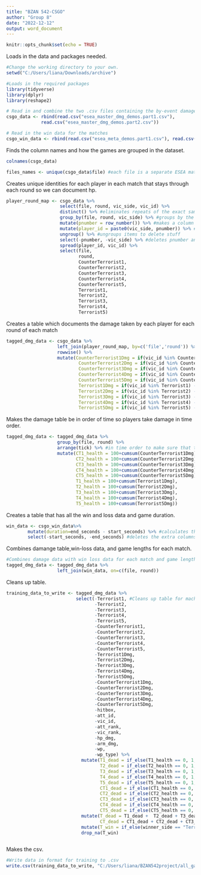 ```yaml
---
title: "BZAN 542-CSGO"
author: "Group 8"
date: "2022-12-12"
output: word_document
---
```


```r
knitr::opts_chunk$set(echo = TRUE)
```


Loads in the data and packages needed.
```r
#Change the working directory to your own.
setwd("C:/Users/liana/Downloads/archive")

#Loads in the required packages
library(tidyverse)
library(dplyr)
library(reshape2)

# Read in and combine the two .csv files containing the by-event damage data
csgo_data <- rbind(read.csv("esea_master_dmg_demos.part1.csv"), 
             read.csv("esea_master_dmg_demos.part2.csv"))

# Read in the win data for the matches
csgo_win_data <- rbind(read.csv("esea_meta_demos.part1.csv"), read.csv("esea_meta_demos.part2.csv")) 

```

Finds the column names and how the games are grouped in the dataset.
```r

colnames(csgo_data)

files_names <- unique(csgo_data$file) #each file is a separate ESEA match with all of its associated data
```



Creates unique identities for each player in each match that stays through each round so we can document hp.
```r
player_round_map <- csgo_data %>%
                    select(file, round, vic_side, vic_id) %>%
                    distinct() %>% #eliminates repeats of the exact same row where rows are identical
                    group_by(file, round, vic_side) %>% #groups by the match, round, then victim side that was shot
                    mutate(pnumber = row_number()) %>% #makes a column called pnumber which is th row number
                    mutate(player_id = paste0(vic_side, pnumber)) %>% #combines the two string names together to make the names for the players
                    ungroup() %>% #ungroups items to delete stuff
                    select(-pnumber, -vic_side) %>% #deletes pnumber and vic_side columns because we have player_id now
                    spread(player_id, vic_id) %>% 
                    select(file,
                           round,
                           CounterTerrorist1,
                           CounterTerrorist2,
                           CounterTerrorist3,
                           CounterTerrorist4,
                           CounterTerrorist5,
                           Terrorist1,
                           Terrorist2,
                           Terrorist3,
                           Terrorist4,
                           Terrorist5)
```


Creates a table which documents the damage taken by each player for each round of each match
```r
tagged_dmg_data <- csgo_data %>%
                   left_join(player_round_map, by=c('file','round')) %>% #combines the new table with full table data by round=file
                   rowwise() %>%
                   mutate(CounterTerrorist1Dmg = if(vic_id %in% CounterTerrorist1) -hp_dmg else 0, #Sorts into each column who the dmg is taken by
                           CounterTerrorist2Dmg = if(vic_id %in% CounterTerrorist2) -hp_dmg else 0,
                           CounterTerrorist3Dmg = if(vic_id %in% CounterTerrorist3) -hp_dmg else 0,
                           CounterTerrorist4Dmg = if(vic_id %in% CounterTerrorist4) -hp_dmg else 0,
                           CounterTerrorist5Dmg = if(vic_id %in% CounterTerrorist5) -hp_dmg else 0,
                           Terrorist1Dmg = if(vic_id %in% Terrorist1) -hp_dmg else 0,
                           Terrorist2Dmg = if(vic_id %in% Terrorist2) -hp_dmg else 0,
                           Terrorist3Dmg = if(vic_id %in% Terrorist3) -hp_dmg else 0,
                           Terrorist4Dmg = if(vic_id %in% Terrorist4) -hp_dmg else 0,
                           Terrorist5Dmg = if(vic_id %in% Terrorist5) -hp_dmg else 0)
```


Makes the damage table be in order of time so players take damage in time order.
```r
tagged_dmg_data <- tagged_dmg_data %>% 
                   group_by(file, round) %>% 
                   arrange(tick) %>% #in time order to make sure that the damage is being taken in time order
                   mutate(CT1_health = 100+cumsum(CounterTerrorist1Dmg), #makes it so each combination of each file/match and round
                          CT2_health = 100+cumsum(CounterTerrorist2Dmg), #the 100 is the base health
                          CT3_health = 100+cumsum(CounterTerrorist3Dmg),
                          CT4_health = 100+cumsum(CounterTerrorist4Dmg),
                          CT5_health = 100+cumsum(CounterTerrorist5Dmg),
                          T1_health = 100+cumsum(Terrorist1Dmg),
                          T2_health = 100+cumsum(Terrorist2Dmg),
                          T3_health = 100+cumsum(Terrorist3Dmg),
                          T4_health = 100+cumsum(Terrorist4Dmg),
                          T5_health = 100+cumsum(Terrorist5Dmg))
```


Creates a table that has all the win and loss data and game duration.
```r
win_data <- csgo_win_data%>%
        mutate(duration=end_seconds - start_seconds) %>% #calculates the duration of each game
        select(-start_seconds, -end_seconds) #deletes the extra columns
```


Combines damange table,win-loss data, and game lengths for each match.
```r
#Combines damage data with win loss data for each match and game lengths
tagged_dmg_data <- tagged_dmg_data %>%
                   left_join(win_data, on=c(file, round))
```


Cleans up table.
```r
training_data_to_write <- tagged_dmg_data %>%
                          select(-Terrorist1, #Cleans up table for machine learning
                                 -Terrorist2,
                                 -Terrorist3,
                                 -Terrorist4,
                                 -Terrorist5,
                                 -CounterTerrorist1,
                                 -CounterTerrorist2,
                                 -CounterTerrorist3,
                                 -CounterTerrorist4,
                                 -CounterTerrorist5,
                                 -Terrorist1Dmg,
                                 -Terrorist2Dmg,
                                 -Terrorist3Dmg,
                                 -Terrorist4Dmg,
                                 -Terrorist5Dmg,
                                 -CounterTerrorist1Dmg,
                                 -CounterTerrorist2Dmg,
                                 -CounterTerrorist3Dmg,
                                 -CounterTerrorist4Dmg,
                                 -CounterTerrorist5Dmg,
                                 -hitbox,
                                 -att_id,
                                 -vic_id,
                                 -att_rank,
                                 -vic_rank,
                                 -hp_dmg,
                                 -arm_dmg,
                                 -wp,
                                 -wp_type) %>%
                            mutate(T1_dead = if_else(T1_health == 0, 1, 0), #shows when team members are dead of each team as binary
                                   T2_dead = if_else(T2_health == 0, 1, 0),
                                   T3_dead = if_else(T3_health == 0, 1, 0),
                                   T4_dead = if_else(T4_health == 0, 1, 0),
                                   T5_dead = if_else(T5_health == 0, 1, 0),
                                   CT1_dead = if_else(CT1_health == 0, 1, 0),
                                   CT2_dead = if_else(CT2_health == 0, 1, 0),
                                   CT3_dead = if_else(CT3_health == 0, 1, 0),
                                   CT4_dead = if_else(CT4_health == 0, 1, 0), 
                                   CT5_dead = if_else(CT5_health == 0, 1, 0)) %>%
                            mutate(T_dead = T1_dead +  T2_dead + T3_dead + T4_dead + T5_dead,
                                   CT_dead = CT1_dead + CT2_dead + CT3_dead + CT4_dead + CT5_dead) %>%  #shows when whole team is dead
                            mutate(T_win = if_else(winner_side == "Terrorist", 1, 0)) %>% #makes win binary
                            drop_na(T_win)



```

Makes the csv.
```r
#Write data in format for training to .csv
write.csv(training_data_to_write, "C:/Users/liana/BZAN542project/all_game_state_data_train.csv")
```




